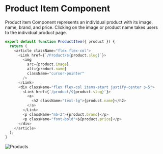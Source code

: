# Product Item Component

Product item Component represents an individual product with its image, name, brand, and price.
Clicking on the image or product name takes users to the individual product page.

```js filename="ProductItem.js"  copy
export default function ProductItem({ product }) {
  return (
    <article className="flex flex-col">
      <Link href={`/Product/${product.slug}`}>
        <img
          src={product.image}
          alt={product.name}
          className="cursor-pointer"
        />
      </Link>
      <div className="flex flex-col items-start justify-center p-5">
        <Link href={`/product/${product.slug}`}>
          <a>
            <h2 className="text-lg">{product.name}</h2>
          </a>
        </Link>
        <p className="mb-2">{product.brand}</p>
        <p className="font-bold">${product.price}</p>
      </div>
    </article>
  );
}
```

![Products](/../public/images/products.png)
